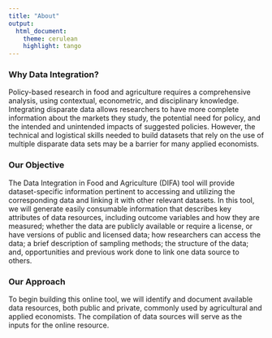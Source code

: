 ---
title: "About"
output:
  html_document:
    theme: cerulean
    highlight: tango
---

### Why Data Integration?
Policy-based research in food and agriculture requires a comprehensive analysis, using contextual, econometric, and disciplinary knowledge. Integrating disparate data allows researchers to have more complete information about the markets they study, the potential need for policy, and the intended and unintended impacts of suggested policies. However, the technical and logistical skills needed to build datasets that rely on the use of multiple disparate data sets may be a barrier for many applied economists.

### Our Objective 
The Data Integration in Food and Agriculture (DIFA) tool will provide dataset-specific information pertinent to accessing and utilizing the corresponding data and linking it with other relevant datasets. In this tool, we will generate easily consumable information that describes key attributes of data resources, including outcome variables and how they are measured; whether the data are publicly available or require a license, or have versions of public and licensed data; how researchers can access the data; a brief description of sampling methods; the structure of the data; and, opportunities and previous work done to link one data source to others.

### Our Approach 
To begin building this online tool, we will identify and document available data resources, both public and private, commonly used by agricultural and applied economists. The compilation of data sources will serve as the inputs for the online resource. 




